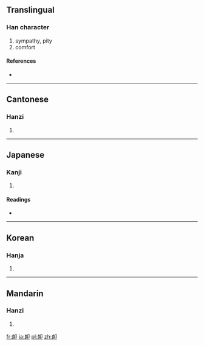 {{also|恤}}
==Translingual==

===Han character===
{{Han char|rn=26|rad=卩|as=06|sn=8|four=2712<sub>0</sub>|canj=竹廿尸中 (HTSL)}}

# sympathy, pity
# comfort

====References====
* {{Han ref|kx=0159.250|dkj=02862|dj=0365.070|hdz=10314.050|uh=5379|ud=21369|bh=A8F9|bd=43257}}

----

==Cantonese==

===Hanzi===
{{yue-hanzi|jyut=|y=seut1}}

# {{defn|lang=yue|sort=卩06}}

----

==Japanese==

===Kanji===
{{ja-kanji|grade=|rs=卩06}}

# {{defn|lang=ja|sort=卩06}}

====Readings====
* {{ja-readings|on=[[じゅつ]] (jutsu), [[しゅつ]] (shutsu), [[しゅち]] (shuchi), [[そつ]] (sotsu)|kun=[[うれえる]] (ureeru)}}

----

==Korean==

===Hanja===
{{ko-hanja|hangeul=휼|rv=hyul|mr=hyul}}

# {{defn|lang=ko|sort=卩06}}

----

==Mandarin==

===Hanzi===
{{cmn-hanzi|pin=[[xù]] ([[xu4]])|wg=hsü<sup>4</sup>}}

# {{defn|lang=cmn|sort=卩06}}

[[fr:卹]]
[[ja:卹]]
[[pl:卹]]
[[zh:卹]]
